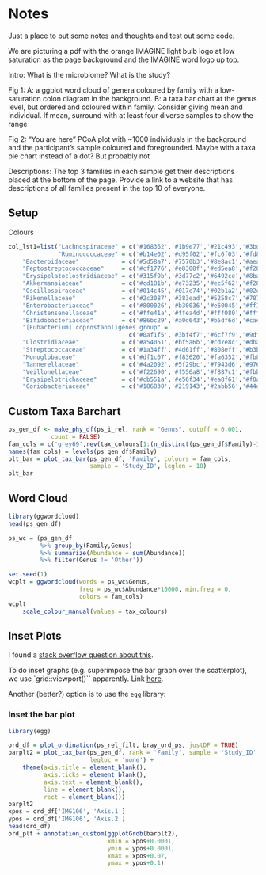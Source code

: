 Notes
=====

Just a place to put some notes and thoughts and test out some code.

We are picturing a pdf with the orange IMAGINE light bulb logo at low saturation
as the page background and the IMAGINE word logo up top. 

Intro: What is the microbiome? What is the study?

Fig 1: A: a ggplot word cloud of genera coloured by family with a low-saturation 
colon diagram in the background. B: a taxa bar chart at the genus level, but 
ordered and coloured within family. Consider giving mean and individual. If mean,
surround with at least four diverse samples to show the range

Fig 2: "You are here" PCoA plot with ~1000 individuals in the background and the
participant's sample coloured and foregrounded. Maybe with a taxa pie chart
instead of a dot? But probably not

Descriptions: The top 3 families in each sample get their descriptions placed at
the bottom of the page. Provide a link to a website that has descriptions of all
families present in the top 10 of everyone.

Setup
-----

Colours

```r
col_lst1=list("Lachnospiraceae" = c('#168362','#1b9e77','#21c493','#3bdead'),
              "Ruminococcaceae" = c('#b14e02','#d95f02','#fc6f03','#fd8c35'),
    "Bacteroidaceae"            = c('#5d58a7','#7570b3','#8e8ac1','#aeabd3'),
    "Peptostreptococcaceae"     = c('#cf1776','#e8308f','#ed5ea8','#f28cc1'),
    "Erysipelatoclostridiaceae" = c('#315f9b','#3d77c2','#6492ce','#8badda'),
    "Akkermansiaceae"           = c('#cd181b','#e73235','#ec5f62','#f28d8f'),
    "Oscillospiraceae"          = c('#014c45','#017e74','#02b1a2','#02e3d0'),
    "Rikenellaceae"             = c('#2c3087','#383ead','#5258c7','#787dd3'),
    "Enterobacteriaceae"        = c('#800026','#b30036','#e60045','#ff1a5e'),
    "Christensenellaceae"       = c('#ffe41a','#ffea4d','#fff080','#fff6b3'),
    "Bifidobacteriaceae"        = c('#86bc29','#a0d643','#b5df6d','#cae896'),
    "[Eubacterium] coprostanoligenes group" =
                                  c('#0af1f5','#3bf4f7','#6cf7f9','#9df9fb'),
    "Clostridiaceae"            = c('#a54051','#bf5a6b','#cd7e8c','#dba3ad'),
    "Streptococcaceae"          = c('#1a34ff','#4d61ff','#808eff','#b3bbff'),
    "Monoglobaceae"             = c('#df1c07','#f83620','#fa6352','#fb8f83'),
    "Tannerellaceae"            = c('#4a2092','#5f29bc','#7943d6','#976ddf'),
    "Veillonellaceae"           = c('#f22690','#f556a8','#f887c1','#fbb7da'),
    "Erysipelotrichaceae"       = c('#cb551a','#e56f34','#ea8f61','#f0af8e'),
    "Coriobacteriaceae"         = c('#186830','#219143','#2abb56','#44d56f'))     
```


Custom Taxa Barchart
--------------------

```r
ps_gen_df <- make_phy_df(ps_i_rel, rank = "Genus", cutoff = 0.001, 
            count = FALSE)
fam_cols = c('grey69',rev(tax_colours[1:(n_distinct(ps_gen_df$Family)-1)]))
names(fam_cols) = levels(ps_gen_df$Family)
plt_bar = plot_tax_bar(ps_gen_df, 'Family', colours = fam_cols, 
                       sample = 'Study_ID', leglen = 10)
plt_bar
```


Word Cloud
----------

```r
library(ggwordcloud)
head(ps_gen_df)

ps_wc = (ps_gen_df
         %>% group_by(Family,Genus)
         %>% summarize(Abundance = sum(Abundance))
         %>% filter(Genus != 'Other'))

set.seed(1)
wcplt = ggwordcloud(words = ps_wc$Genus, 
                    freq = ps_wc$Abundance*10000, min.freq = 0,
                    colors = fam_cols) 
wcplt
    scale_colour_manual(values = tax_colours)
```


Inset Plots
-----------

I found a [stack overflow question about this](https://stackoverflow.com/questions/5219671/it-is-possible-to-create-inset-graphs).

To do inset graphs (e.g. superimpose the bar graph over the 
scatterplot), we use `grid::viewport()`` apparently. Link 
[here](https://groups.google.com/g/ggplot2/c/XIkND56UUWY).

Another (better?) option is to use the `egg` library: 

### Inset the bar plot

```r
library(egg)

ord_df = plot_ordination(ps_rel_filt, bray_ord_ps, justDF = TRUE)
barplt2 = plot_tax_bar(ps_gen_df, rank = 'Family', sample = 'Study_ID',
                       legloc = 'none') +
    theme(axis.title = element_blank(),
          axis.ticks = element_blank(),
          axis.text = element_blank(),
          line = element_blank(),
          rect = element_blank())
barplt2
xpos = ord_df['IMG106', 'Axis.1']
ypos = ord_df['IMG106', 'Axis.2']
head(ord_df)
ord_plt + annotation_custom(ggplotGrob(barplt2),
                            xmin = xpos+0.0001,
                            ymin = ypos+0.0001,
                            xmax = xpos+0.07,
                            ymax = ypos+0.1)
```

